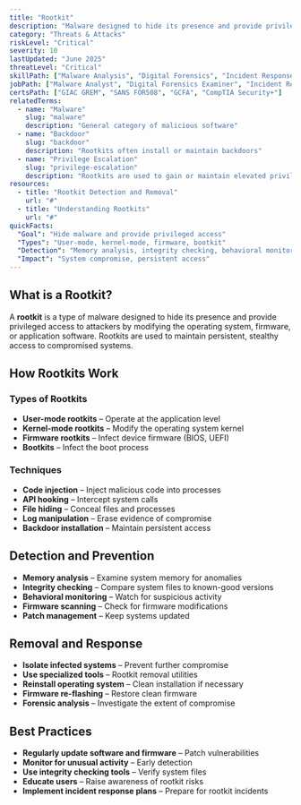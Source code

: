 ```yaml
---
title: "Rootkit"
description: "Malware designed to hide its presence and provide privileged access to attackers by modifying the operating system or software"
category: "Threats & Attacks"
riskLevel: "Critical"
severity: 10
lastUpdated: "June 2025"
threatLevel: "Critical"
skillPath: ["Malware Analysis", "Digital Forensics", "Incident Response", "Operating System Security"]
jobPath: ["Malware Analyst", "Digital Forensics Examiner", "Incident Responder", "Security Analyst"]
certsPath: ["GIAC GREM", "SANS FOR508", "GCFA", "CompTIA Security+"]
relatedTerms:
  - name: "Malware"
    slug: "malware"
    description: "General category of malicious software"
  - name: "Backdoor"
    slug: "backdoor"
    description: "Rootkits often install or maintain backdoors"
  - name: "Privilege Escalation"
    slug: "privilege-escalation"
    description: "Rootkits are used to gain or maintain elevated privileges"
resources:
  - title: "Rootkit Detection and Removal"
    url: "#"
  - title: "Understanding Rootkits"
    url: "#"
quickFacts:
  "Goal": "Hide malware and provide privileged access"
  "Types": "User-mode, kernel-mode, firmware, bootkit"
  "Detection": "Memory analysis, integrity checking, behavioral monitoring"
  "Impact": "System compromise, persistent access"
---
```


## What is a Rootkit?

A **rootkit** is a type of malware designed to hide its presence and provide privileged access to attackers by modifying the operating system, firmware, or application software. Rootkits are used to maintain persistent, stealthy access to compromised systems.

## How Rootkits Work

### **Types of Rootkits**
- **User-mode rootkits** – Operate at the application level
- **Kernel-mode rootkits** – Modify the operating system kernel
- **Firmware rootkits** – Infect device firmware (BIOS, UEFI)
- **Bootkits** – Infect the boot process

### **Techniques**
- **Code injection** – Inject malicious code into processes
- **API hooking** – Intercept system calls
- **File hiding** – Conceal files and processes
- **Log manipulation** – Erase evidence of compromise
- **Backdoor installation** – Maintain persistent access

## Detection and Prevention

- **Memory analysis** – Examine system memory for anomalies
- **Integrity checking** – Compare system files to known-good versions
- **Behavioral monitoring** – Watch for suspicious activity
- **Firmware scanning** – Check for firmware modifications
- **Patch management** – Keep systems updated

## Removal and Response

- **Isolate infected systems** – Prevent further compromise
- **Use specialized tools** – Rootkit removal utilities
- **Reinstall operating system** – Clean installation if necessary
- **Firmware re-flashing** – Restore clean firmware
- **Forensic analysis** – Investigate the extent of compromise

## Best Practices

- **Regularly update software and firmware** – Patch vulnerabilities
- **Monitor for unusual activity** – Early detection
- **Use integrity checking tools** – Verify system files
- **Educate users** – Raise awareness of rootkit risks
- **Implement incident response plans** – Prepare for rootkit incidents 